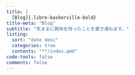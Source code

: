 ```yaml
---
title: |
  [Blog]{.libre-baskerville-bold}
title-meta: "Blog"
subtitle: "気ままに興味を持ったことを書き連ねます。"
listing: 
  sort: "date desc"
  categories: true
  contents: "**/index.qmd"
code-tools: false
comments: false
---
```


